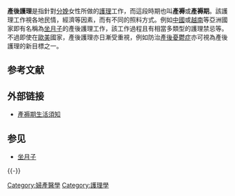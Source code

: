 {{Unreferenced|time=2021-02-16T04:56:44+00:00}}

'''產後護理'''是指針對[[分娩|分娩]]女性所做的[[護理|護理]]工作，而這段時期也叫'''產褥'''或'''產褥期'''。該護理工作視各地民情，經濟等因素，而有不同的照料方式。例如[[中國|中國]]或[[越南|越南]]等亞洲國家即有名稱為[[坐月子|坐月子]]的產後護理工作，該工作過程且有相當多類型的護理禁忌等。不過即使在[[歐洲|歐]][[美國|美]]國家，產後護理亦日漸受重視，例如防治[[產後憂鬱症|產後憂鬱症]]亦可視為產後護理的新目標之一。

== 参考文献 ==
{{Reflist}}

== 外部链接 ==
*[https://web.archive.org/web/20090220063754/http://www.babyexpert.com.hk/modules/smartsection/item.php?itemid=31 產褥期生活須知]

== 参见 ==
* [[坐月子|坐月子]]

{{-}}
{{懷孕和分娩}}
{{生殖生理学}}

{{Authority control}}

[[Category:婦產醫學|Category:婦產醫學]]
[[Category:護理學|Category:護理學]]
{{med-stub}}